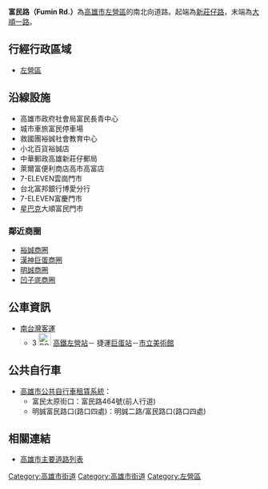 {{Infobox TwRoad2
|bgcolorh=
|colorh=
|code=
|name=富民路
|enname=Fumin Rd.
|level=一般道路
|length=
|sec=
|lastext=
|line=
|start=[[新莊仔路|新莊仔路]]
|end=[[大順一路|大順一路]]
|junc=[[裕誠路|裕誠路]]、[[明誠路|明誠二路]]
|img=Rain in Fumin Rd. & Yucheng Rd. intersection, Kaohsiung City 20110621.jpg
|cap=富民路與裕誠路交叉路口
|size=
|left=
|right=
|leftlink=
|leftdirection=
|rightlink=
|rightdirection=
|SN=
|SNtype=
|SNNum=
|SN2=
|SN2type=
|SN2Num=
|SN3=
|SN3type=
|SN3Num=
}}
'''富民路（Fumin Rd.）'''為[[高雄市|高雄市]][[左營區|左營區]]的南北向道路。起端為[[新莊仔路|新莊仔路]]，末端為[[大順路|大順一路]]。

== 行經行政區域 ==
* [[左營區|左營區]]

== 沿線設施 ==
* 高雄市政府社會局富民長青中心
* 城市車旅富民停車場
* 救國團裕誠社會教育中心
* 小北百貨裕誠店
* 中華郵政高雄新莊仔郵局
* 萊爾富便利商店高市高富店
* 7-ELEVEN雲崗門市
* 台北富邦銀行博愛分行
* 7-ELEVEN富慶門市
* [[星巴克|星巴克]]大順富民門市
=== 鄰近商圈 ===
* [[裕誠商圈|裕誠商圈]]
* [[漢神巨蛋商圈|漢神巨蛋商圈]]
* [[明誠商圈|明誠商圈]]
* [[凹子底商圈|凹子底商圈]]

== 公車資訊 ==
* [[南台灣客運|南台灣客運]]
** 3 [[File:ROC_Taiwan_Railways_Administration_Logo.svg|25px]]<!-- 注释出：[[File:Kaohsiung_Metro_Logo(Logo_Only).svg|25px]] --><!-- 注释出：[[File:THSR_no_text.svg|32px]] -->[[新左營車站|高鐵左營站]]－<!-- 注释出：[[File:Kaohsiung_Metro_Logo(Logo_Only).svg|25px]] -->捷運[[巨蛋站|巨蛋站]]－[[高雄市立美術館|市立美術館]]
== 公共自行車 ==
* [[高雄市公共自行車租賃系統|高雄市公共自行車租賃系統]]：
** 富民太原街口：富民路464號(前人行道)
** 明誠富民路口(路口四處)：明誠二路/富民路口(路口四處)

== 相關連結 ==
*[[高雄市主要道路列表|高雄市主要道路列表]]
{{TW-road-stub}}
{{高雄市重要道路}}
[[Category:高雄市街道|Category:高雄市街道]]
[[Category:高雄市街道|Category:高雄市街道]]
[[Category:左營區|Category:左營區]]